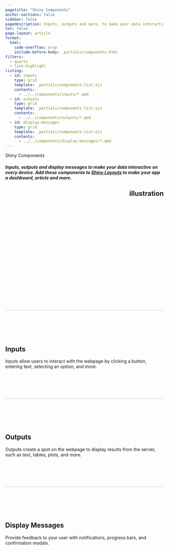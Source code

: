 ```yaml
---
pagetitle: "Shiny Components"
anchor-sections: false
sidebar: false
pagedescription: Inputs, outputs and more, to make your data interactive on every device.
toc: false
page-layout: article
format:
  html:
    code-overflow: wrap
    include-before-body: _partials/components.html
filters:
  - quarto
  - line-highlight
listing: 
  - id: inputs
    type: grid
    template: _partials/components-list.ejs
    contents: 
      - ../../components/inputs/*.qmd
  - id: outputs
    type: grid
    template: _partials/components-list.ejs
    contents: 
      - ../../components/outputs/*.qmd
  - id: display-messages
    type: grid
    template: _partials/components-list.ejs
    contents: 
      - ../../components/display-messages/*.qmd
---
```



:::::{.column-screen-inset .mx-auto style="max-width: 1300px;"}

::::{.grid style="height:500px;border-bottom:1px solid;"}
::::{.g-col-lg-8 .g-col-12 .my-auto}


:::{.display-3 .fw-bold}
Shiny Components
:::

##### Inputs, outputs and display messages to make your data interactive on every device. Add these components to [Shiny Layouts](#) to make your app a dashboard, article and more.

::::

::::{.g-col-lg-4 .g-col-12 .my-auto style="text-align: right;"}


## illustration 


::::

::::

::: {.grid style="border-top: 1px solid #ccc;padding-top:5rem;padding-bottom:5rem;margin-top: -1px;"}

::: {.g-col-lg-3 .g-col-12}
::: {.sticky-top .pt-4}

<h2 class="mt-4"> <i class="bi bi-sliders indigo"></i> Inputs </h2>

Inputs allow users to interact with the webpage by clicking a button, entering text, selecting an option, and more.

:::
:::
<div class="g-col-lg-9 g-col-12 pt-3 ps-0 ps-lg-5 ms-0 ms-lg-4">

::: {#inputs .grid}

:::

</div>
:::




::: {.grid style="border-top: 1px solid #ccc;padding-top:5rem;padding-bottom:5rem;margin-top: -1px;"}

::: {.g-col-lg-3 .g-col-12}
::: {.sticky-top .pt-4}

<h2 class="mt-4"> <i class="bi bi-bar-chart-line-fill indigo"></i> Outputs </h2>

Outputs create a spot on the webpage to display results from the server, such as text, tables, plots, and more.

:::
:::
<div class="g-col-lg-9 g-col-12 pt-3 ps-0 ps-lg-5 ms-0 ms-lg-4">

::: {#outputs .grid}

:::

</div>
:::






::: {.grid style="border-top: 1px solid #ccc;padding-top:5rem;padding-bottom:5rem;margin-top: -1px;"}

::: {.g-col-lg-3 .g-col-12}
::: {.sticky-top .pt-4}

<h2 class="mt-4"> <i class="bi bi-chat-right-dots-fill indigo"></i> Display Messages </h2>



Provide feedback to your user with notifications, progress bars, and confirmation modals.

:::
:::
<div class="g-col-lg-9 g-col-12 pt-3 ps-0 ps-lg-5 ms-0 ms-lg-4">


::: {#display-messages .grid}

:::


</div>
:::

:::::

